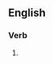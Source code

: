 {{also|expectorâtes}}

==English==

===Verb===
{{head|en|verb form}}

# {{en-third-person singular of|expectorate}}